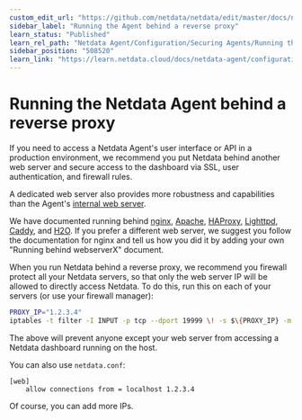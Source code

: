 ```yaml
---
custom_edit_url: "https://github.com/netdata/netdata/edit/master/docs/netdata-agent/configuration/running-the-netdata-agent-behind-a-reverse-proxy/README.md"
sidebar_label: "Running the Agent behind a reverse proxy"
learn_status: "Published"
learn_rel_path: "Netdata Agent/Configuration/Securing Agents/Running the Agent behind a reverse proxy"
sidebar_position: "508520"
learn_link: "https://learn.netdata.cloud/docs/netdata-agent/configuration/securing-agents/running-the-agent-behind-a-reverse-proxy/running-the-agent-behind-a-reverse-proxy"
---
```


# Running the Netdata Agent behind a reverse proxy

If you need to access a Netdata Agent's user interface or API in a production environment, we recommend you put Netdata behind
another web server and secure access to the dashboard via SSL, user authentication, and firewall rules.

A dedicated web server also provides more robustness and capabilities than the Agent's [internal web server](https://github.com/netdata/netdata/blob/master/src/web/README.md).

We have documented running behind
[nginx](/docs/netdata-agent/configuration/securing-agents/running-the-agent-behind-a-reverse-proxy/nginx),
[Apache](/docs/netdata-agent/configuration/securing-agents/running-the-agent-behind-a-reverse-proxy/apache),
[HAProxy](/docs/netdata-agent/configuration/securing-agents/running-the-agent-behind-a-reverse-proxy/haproxy),
[Lighttpd](/docs/netdata-agent/configuration/securing-agents/running-the-agent-behind-a-reverse-proxy/lighttpd-v1.4.x),
[Caddy](/docs/netdata-agent/configuration/securing-agents/running-the-agent-behind-a-reverse-proxy/caddy),
and [H2O](/docs/netdata-agent/configuration/securing-agents/running-the-agent-behind-a-reverse-proxy/h2o).
If you prefer a different web server, we suggest you follow the documentation for nginx and tell us how you did it by adding your own "Running behind webserverX" document.

When you run Netdata behind a reverse proxy, we recommend you firewall protect all your Netdata servers, so that only the web server IP will be allowed to directly access Netdata. To do this, run this on each of your servers (or use your firewall manager):

```sh
PROXY_IP="1.2.3.4"
iptables -t filter -I INPUT -p tcp --dport 19999 \! -s $\{PROXY_IP} -m conntrack --ctstate NEW -j DROP
```

The above will prevent anyone except your web server from accessing a Netdata dashboard running on the host.

You can also use `netdata.conf`:

```text
[web]
    allow connections from = localhost 1.2.3.4
```

Of course, you can add more IPs.
